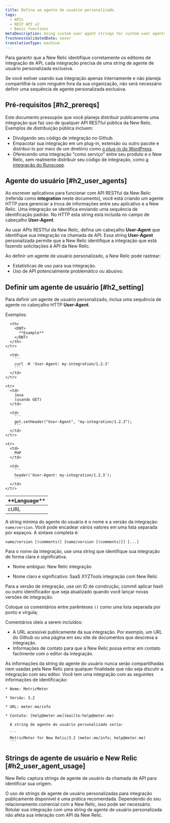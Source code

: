 ```yaml
---
title: Defina um agente de usuário personalizado
tags:
  - APIs
  - REST API v2
  - Basic functions
metaDescription: Using custom user agent strings for custom user agents that interact with the New Relic API is a recommended best practice.
freshnessValidatedDate: never
translationType: machine
---
```


Para garantir que a New Relic identifique corretamente os editores de integração de API, cada integração precisa de uma string de agente de usuário personalizada exclusiva.

Se você estiver usando sua integração apenas internamente e não planeja compartilhá-la com ninguém fora da sua organização, não será necessário definir uma sequência de agente personalizada exclusiva.

## Pré-requisitos [#h2_prereqs]

Este documento pressupõe que você planeja distribuir publicamente uma integração que faz uso de qualquer API RESTful pública da New Relic. Exemplos de distribuição pública incluem:

* Divulgando seu código de integração no Github.
* Empacotar sua integração em um plug-in, extensão ou outro pacote e distribuí-lo por meio de um diretório como [o plug-in do WordPress](https://wordpress.org/plugins/).
* Oferecendo uma integração "como serviço" entre seu produto e o New Relic, sem realmente distribuir seu código de integração, como [a integração do Runscope](https://www.runscope.com/docs/api-testing/newrelic#connecting).

## Agente do usuário [#h2_user_agents]

Ao escrever aplicativos para funcionar com API RESTful da New Relic (referida como <DNT>**integration**</DNT> neste documento), você está criando um agente HTTP para gerenciar a troca de informações entre seu aplicativo e a New Relic. Uma integração se identifica enviando uma sequência de identificação padrão. No HTTP esta string está incluída no campo de cabeçalho <DNT>**User-Agent**</DNT>.

Ao usar APIs RESTful da New Relic, defina um cabeçalho <DNT>**User-Agent**</DNT> que identifique sua integração na chamada de API. Essa string <DNT>**User-Agent**</DNT> personalizada permite que a New Relic identifique a integração que está fazendo solicitações à API da New Relic.

Ao definir um agente de usuário personalizado, a New Relic pode rastrear:

* Estatísticas de uso para sua integração.
* Uso de API potencialmente problemático ou abusivo.

## Definir um agente de usuário [#h2_setting]

Para definir um agente de usuário personalizado, inclua uma sequência de agente no cabeçalho HTTP <DNT>**User-Agent**</DNT>.

Exemplos:

<table>
  <thead>
    <tr>
      <th width={125}>
        <DNT>
          **Language**
        </DNT>
      </th>

      <th>
        <DNT>
          **Example**
        </DNT>
      </th>
    </tr>
  </thead>

  <tbody>
    <tr>
      <td>
        cURL
      </td>

      <td>
        ```
        curl -H 'User-Agent: my-integration/1.2.3'
        ```
      </td>
    </tr>

    <tr>
      <td>
        Java  
        (usando GET)
      </td>

      <td>
        ```
        get.setHeader("User-Agent", "my-integration/1.2.3");
        ```
      </td>
    </tr>

    <tr>
      <td>
        PHP
      </td>

      <td>
        ```
        header('User-Agent: my-integration/1.2.3');
        ```
      </td>
    </tr>
  </tbody>
</table>

A string mínima do agente do usuário é o nome e a versão da integração: `name/version`. Você pode encadear vários valores em uma lista separada por espaços. A sintaxe completa é:

```
name/version [(comments)] [name/version [(comments)]] [...]​
```

Para o nome da integração, use uma string que identifique sua integração de forma clara e significativa.

* <Icon name="fe-x"/>

  Nome ambíguo: New Relic integração

* <Icon name="fe-check"/>

  Nome claro e significativo: SaaS XYZTools integração com New Relic

Para a versão de integração, use um ID de construção, commit aplicar hash ou outro identificador que seja atualizado quando você lançar novas versões de integração.

Coloque os comentários entre parênteses `()` como uma lista separada por ponto e vírgula;

Comentários úteis a serem incluídos:

* A URL acessível publicamente da sua integração. Por exemplo, um URL do Github ou uma página em seu site de documentos que descreva a integração.
* Informações de contato para que a New Relic possa entrar em contato facilmente com o editor da integração.

<Callout variant="tip">
  As informações da string do agente do usuário nunca serão compartilhadas nem usadas pela New Relic para qualquer finalidade que não seja discutir a integração com seu editor.
</Callout>

<CollapserGroup>
  <Collapser title="Defina usuário-agente customizado para sua integração">
    Você tem uma integração com as seguintes informações de identificação:

    * Nome: MetricMeter

    * Versão: 3.2

    * URL: meter.me/info

    * Contato: [help@meter.me](mailto:help@meter.me)

      A string do agente do usuário personalizado seria:

      ```
      MetricMeter for New Relic/3.2 (meter.me/info; help​@​meter.me)
      ```
  </Collapser>
</CollapserGroup>

## Strings de agente de usuário e New Relic [#h2_user_agent_usage]

New Relic captura strings de agente de usuário da chamada de API para identificar sua origem.

O uso de strings de agente de usuário personalizadas para integração publicamente disponível é uma prática recomendada. Dependendo do seu relacionamento comercial com a New Relic, isso pode ser necessário. Rotular sua integração com uma string de agente de usuário personalizada não afeta sua interação com API da New Relic.